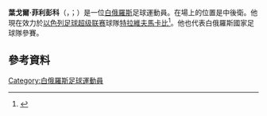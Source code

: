 {{noteTA
|G1=Football
|G2=uefa
|1=zh-hans:菲利彭科;zh-hk:菲臘賓高;zh-tw:菲利彭科;
}}

'''葉戈爾·菲利彭科'''（{{lang-be|Ягор Усеваладавіч Філіпенка}}，{{lang-ru|Егор Всеволодович Филипенко}}；{{bd|1988年|4月10日}}）是一位[[白俄羅斯|白俄羅斯]]足球運動員。在場上的位置是中後衛。他現在效力於[[以色列足球超级联赛|以色列足球超级联赛]]球隊[[特拉維夫馬卡比足球會|特拉維夫馬卡比]]<ref name="Málaga">{{cite web|url=http://www.malagacf.com/en/new/first-team/malaga-cf-signs-belarusborn-defender-igor-filipenko-until-201617/241/72357|title=Málaga CF signs Belarus-born defender, Egor Filipenko until 2016/17|publisher=Málaga's official website|date=5 January 2015|accessdate=11 January 2015|archive-date=2015-01-15|archive-url=https://web.archive.org/web/20150115022907/http://www.malagacf.com/en/new/first-team/malaga-cf-signs-belarusborn-defender-igor-filipenko-until-201617/241/72357|dead-url=no}}</ref>。他也代表白俄羅斯國家足球隊參賽。

==參考資料==
{{Reflist}}

{{DEFAULTSORT: Filipenko, Egor}}
[[Category:白俄羅斯足球運動員|Category:白俄羅斯足球運動員]]